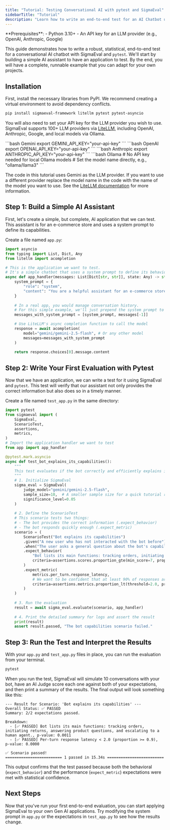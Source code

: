 ```yaml
---
title: "Tutorial: Testing Conversational AI with pytest and SigmaEval"
sidebarTitle: "Tutorial"
description: "Learn how to write an end-to-end test for an AI Chatbot using pytest and SigmaEval"
---
```


<Info>
  **Prerequisites**:
  - Python 3.10+
  - An API key for an LLM provider (e.g., OpenAI, Anthropic, Google)
</Info>

This guide demonstrates how to write a robust, statistical, end-to-end test for a conversational AI chatbot with SigmaEval and `pytest`. We'll start by building a simple AI assistant to have an application to test. By the end, you will have a complete, runnable example that you can adapt for your own projects.

## Installation

First, install the necessary libraries from PyPI. We recommend creating a virtual environment to avoid dependency conflicts.

```bash
pip install sigmaeval-framework litellm pytest pytest-asyncio
```

You will also need to set your API key for the LLM provider you wish to use. SigmaEval supports 100+ LLM providers via [LiteLLM](https://docs.litellm.ai/docs/providers/), including OpenAI, Anthropic, Google, and local models via Ollama.

<CodeGroup>
```bash Gemini
export GEMINI_API_KEY="your-api-key"
```
```bash OpenAI
export OPENAI_API_KEY="your-api-key"
```
```bash Anthropic
export ANTHROPIC_API_KEY="your-api-key"
```
```bash Ollama
# No API key needed for local Ollama models
# Set the model name directly, e.g., "ollama/llama3"
```
</CodeGroup>

<Note>The code in this tutorial uses Gemini as the LLM provider. If you want to use a different provider replace the model name in the code with the name of the model you want to use. See the [LiteLLM documentation](https://docs.litellm.ai/docs/providers/) for more information.</Note>

## Step 1: Build a Simple AI Assistant

First, let's create a simple, but complete, AI application that we can test. This assistant is for an e-commerce store and uses a system prompt to define its capabilities.

Create a file named `app.py`:

```python app.py
import asyncio
from typing import List, Dict, Any
from litellm import acompletion

# This is the application we want to test.
# It's a simple chatbot that uses a system prompt to define its behavior.
async def app_handler(messages: List[Dict[str, str]], state: Any) -> str:
    system_prompt = {
        "role": "system",
        "content": "You are a helpful assistant for an e-commerce store. Your main functions are: tracking orders, initiating returns, answering product questions, and escalating to a human agent. Keep your answers concise."
    }
    
    # In a real app, you would manage conversation history.
    # For this simple example, we'll just prepend the system prompt to the latest user message.
    messages_with_system_prompt = [system_prompt, messages[-1]]

    # Use LiteLLM's async completion function to call the model
    response = await acompletion(
        model="gemini/gemini-2.5-flash", # Or any other model
        messages=messages_with_system_prompt
    )
    
    return response.choices[0].message.content
```

## Step 2: Write Your First Evaluation with Pytest

Now that we have an application, we can write a test for it using SigmaEval and `pytest`. This test will verify that our assistant not only provides the correct information but also does so in a timely manner.

Create a file named `test_app.py` in the same directory:

```python test_app.py
import pytest
from sigmaeval import (
    SigmaEval,
    ScenarioTest,
    assertions,
    metrics,
)
# Import the application handler we want to test
from app import app_handler

@pytest.mark.asyncio
async def test_bot_explains_its_capabilities():
    """
    This test evaluates if the bot correctly and efficiently explains its capabilities.
    """
    # 1. Initialize SigmaEval
    sigma_eval = SigmaEval(
        judge_model="gemini/gemini-2.5-flash",
        sample_size=10,  # A smaller sample size for a quick tutorial run
        significance_level=0.05
    )
    
    # 2. Define the ScenarioTest
    # This scenario tests two things:
    # - The bot provides the correct information (.expect_behavior)
    # - The bot responds quickly enough (.expect_metric)
    scenario = (
        ScenarioTest("Bot explains its capabilities")
        .given("A new user who has not interacted with the bot before")
        .when("The user asks a general question about the bot's capabilities, like 'what can you do?'")
        .expect_behavior(
            "Bot lists its main functions: tracking orders, initiating returns, answering product questions, and escalating to a human agent.",
            criteria=assertions.scores.proportion_gte(min_score=7, proportion=0.90)
        )
        .expect_metric(
            metrics.per_turn.response_latency,
            # We want to be confident that at least 90% of responses are faster than 2 seconds.
            criteria=assertions.metrics.proportion_lt(threshold=2.0, proportion=0.90)
        )
    )
    
    # 3. Run the evaluation
    result = await sigma_eval.evaluate(scenario, app_handler)
    
    # 4. Print the detailed summary for logs and assert the result
    print(result)
    assert result.passed, "The bot capabilities scenario failed."
```

## Step 3: Run the Test and Interpret the Results

With your `app.py` and `test_app.py` files in place, you can run the evaluation from your terminal.

```bash
pytest
```

When you run the test, SigmaEval will simulate 10 conversations with your bot, have an AI Judge score each one against both of your expectations, and then print a summary of the results. The final output will look something like this:

```text
--- Result for Scenario: 'Bot explains its capabilities' ---
Overall Status: ✅ PASSED
Summary: 2/2 expectations passed.

Breakdown:
  - [✅ PASSED] Bot lists its main functions: tracking orders, initiating returns, answering product questions, and escalating to a human agent., p-value: 0.0011
  - [✅ PASSED] Per-turn response latency < 2.0 (proportion >= 0.9), p-value: 0.0000

✅ Scenario passed!
========================= 1 passed in 15.34s =========================
```

This output confirms that the test passed because both the behavioral (`expect_behavior`) and the performance (`expect_metric`) expectations were met with statistical confidence.

## Next Steps

Now that you've run your first end-to-end evaluation, you can start applying SigmaEval to your own Gen AI applications. Try modifying the system prompt in `app.py` or the expectations in `test_app.py` to see how the results change.
